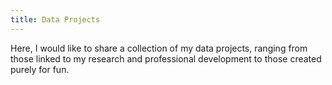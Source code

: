 ```yaml
---
title: Data Projects
---
```


Here, I would like to share a collection of my data projects, ranging from those linked to my research and professional development to those created purely for fun.